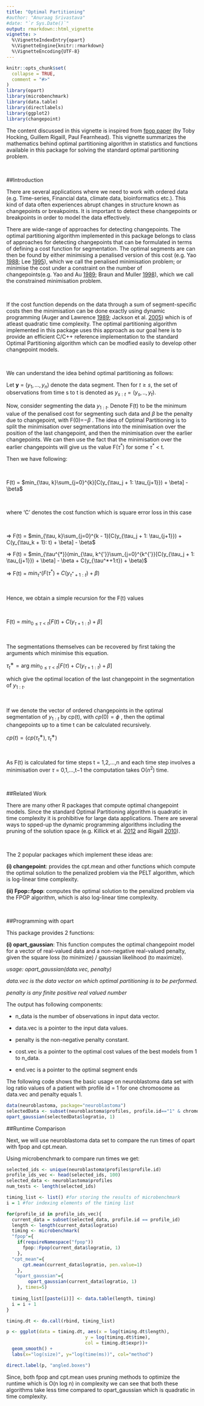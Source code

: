 ```yaml
---
title: "Optimal Partitioning"
#author: "Anuraag Srivastava"
#date: "`r Sys.Date()`"
output: rmarkdown::html_vignette
vignette: >
  %\VignetteIndexEntry{opart}
  %\VignetteEngine{knitr::rmarkdown}
  %\VignetteEncoding{UTF-8}
---
```


```r
knitr::opts_chunk$set(
  collapse = TRUE,
  comment = "#>"
)
library(opart)
library(microbenchmark)
library(data.table)
library(directlabels)
library(ggplot2)
library(changepoint)
```

The content discussed in this vignette is inspired from [fpop paper](https://link.springer.com/article/10.1007/s11222-016-9636-3) (by Toby Hocking, Guillem Rigaill, Paul Fearnhead). This vignette summarizes the mathematics behind optimal partitioning algorithm in statistics and functions available in this package for solving the standard optimal partitioning problem.

&nbsp;

##Introduction

There are several applications where we need to work with ordered data (e.g. Time-series, Financial data, climate data, bioinformatics etc.). This kind of data often experiences abrupt changes in structure known as changepoints or breakpoints. It is important to detect these changepoints or breakpoints in order to model the data effectively. 

There are wide-range of approaches for detecting changepoints. The optimal partitioning algorithm implemented in this package belongs to class of approaches for detecting changepoints that can be formulated in terms of defining a cost function for segmentation. The optimal segments are can then be found by either minimising a penalised version of this cost (e.g. Yao [1988](https://link.springer.com/article/10.1007/s11222-016-9636-3#CR25); Lee [1995](https://link.springer.com/article/10.1007/s11222-016-9636-3#CR18)), which we call the penalised minimisation problem; or minimise the cost under a constraint on the number of changepoints(e.g. Yao and Au [1989](https://link.springer.com/article/10.1007/s11222-016-9636-3#CR26); Braun and Muller [1998](https://link.springer.com/article/10.1007/s11222-016-9636-3#CR5)), which we call the constrained minimisation problem. 

&nbsp;

If the cost function depends on the data through a sum of segment-specific costs then the minimisation can be done exactly using dynamic programming (Auger and Lawrence [1989](https://link.springer.com/article/10.1007/s11222-016-9636-3#CR3); Jackson et al. [2005](https://link.springer.com/article/10.1007/s11222-016-9636-3#CR14)) which is of atleast quadratic time complexity. The optimal partitioning algorithm implemented in this package uses this approach as our goal here is to provide an efficient C/C++ reference implementation to the standard Optimal Partitioning algorithm which can be modfied easily to develop other changepoint models.

&nbsp;

We can understand the idea behind optimal partitioning as follows:



Let **y** = $(y_{1},...,y_{n})$ denote the data segment. Then for $t \ge s$, the set of observations from time s to t is denoted as $y_{s:t} = (y_{s},..,y_{t})$.

Now, consider segmenting the data $y_{1:t}$. Denote F(t) to be the minimum value of the penalised cost for segmenting such data and $\beta$ be the penalty due to changepoint, with   F(0)=$−\beta$ . The idea of Optimal Partitioning is to split the minimisation over segmentations into the minimisation over the position of the last changepoint, and then the minimisation over the earlier changepoints. We can then use the fact that the minimisation over the earlier changepoints will give us the value F($\tau^*$) for some $\tau^*$ < t.

Then we have following:

&nbsp;
&nbsp;

F(t) = $min_{\tau, k}\sum_{j=0}^{k}[C(y_{\tau_j + 1: \tau_{j+1}}) + \beta] - \beta$

&nbsp;
&nbsp;

where 'C' denotes the cost function which is square error loss in this case

&nbsp;
&nbsp;

=> F(t) = $min_{\tau, k}\sum_{j=0}^{k - 1}[C(y_{\tau_j + 1: \tau_{j+1}}) + C(y_{\tau_k + 1}: t) + \beta] - \beta$

=> F(t) = $min_{\tau^{*}}(min_{\tau, k^{'}}\sum_{j=0}^{k^{'}}[C(y_{\tau_j + 1: \tau_{j+1}}) + \beta] - \beta + C(y_{\tau^*+1:t}) + \beta)$

=> F(t) = $min_{\tau^*}(F(\tau^*) + C(y_{\tau^*+1:t}) + \beta)$

&nbsp;
&nbsp;
&nbsp;
&nbsp;

Hence, we obtain a simple recursion for the F(t) values

&nbsp;
&nbsp;

F(t) = $min_{0 \le \tau < t}[F(t) + C(y_{\tau+1:t}) + \beta]$

&nbsp;

The segmentations themselves can be recovered by first taking the arguments which minimise this equation.

$\tau^∗_t=\text{arg }min_{0≤τ<t}[F(τ)+C(y_{τ+1:t})+\beta]$

which give the optimal location of the last changepoint in the segmentation of $y_{1:t}$.

&nbsp;

If we denote the vector of ordered changepoints in the optimal segmentation of $y_{1:t}$ by cp(t), with $cp(0)=\phi$ , then the optimal changepoints up to a time t can be calculated recursively.

$cp(t)=(cp(\tau^∗_t),\tau^∗_t)$

&nbsp;

As F(t) is calculated for time steps   t = 1,2,…,n  and each time step involves a minimisation over $\tau$ = 0,1,…,t−1  the computation takes O($n^2$) time.

&nbsp;
&nbsp;
&nbsp;
&nbsp;


##Related Work

There are many other R packages that compute optimal changepoint models. Since the standard Optimal Partitioning algorithm is quadratic in time complexity it is prohibitive for large data applications. There are several ways to spped-up the dynamic programming algorithms including the pruning of the solution space (e.g. Killick et al. [2012](https://link.springer.com/article/10.1007/s11222-016-9636-3#CR16) and Rigaill [2010](https://link.springer.com/article/10.1007/s11222-016-9636-3#CR22)). 

&nbsp;

The 2 popular packages which implement these ideas are:


**(i) changepoint**: provides the cpt.mean and other functions which compute the optimal solution to the penalized problem via the PELT algorithm, which is log-linear time complexity.



**(ii) Fpop::fpop**: computes the optimal solution to the penalized problem via the FPOP algorithm, which is also log-linear time complexity.

&nbsp;
&nbsp;


##Programming with opart
 
 This package provides 2 functions:
 
 **(i) opart_gaussian**: This function computes the optimal changepoint model for a vector of real-valued data and a non-negative real-valued penalty, given the square loss (to minimize) / gaussian likelihood (to maximize).
 
 *usage: opart_gaussian(data.vec, penalty)*
 
 *data.vec is the data vector on which optimal partitioning is to be performed.*
 
 *penalty is any finite positive real valued number*


The output has following components:


* n_data is the number of observations in input data vector.

* data.vec is a pointer to the input data values.

* penalty is the non-negative penalty constant.

* cost.vec is a pointer to the optimal cost values of the best models from 1 to n_data.

* end.vec is a pointer to the optimal segment ends


The following code shows the basic usage on neuroblastoma data set with log ratio values of a patient with profile id = 1 for one chromosome as data.vec and penalty equals 1. 


```r
data(neuroblastoma, package="neuroblastoma")
selectedData <- subset(neuroblastoma$profiles, profile.id=="1" & chromosome=="1")
opart_gaussian(selectedData$logratio, 1)
```


##Runtime Comparison


Next, we will use neuroblastoma data set to compare the run times of opart with fpop and cpt.mean.


Using microbenchmark to compare run times we get:

```r
selected_ids <- unique(neuroblastoma$profiles$profile.id)
profile_ids_vec <- head(selected_ids, 100)
selected_data <- neuroblastoma$profiles
num_tests <- length(selected_ids)

timing_list <- list() #for storing the results of microbenchmark
i = 1 #for indexing elements of the timing list

for(profile_id in profile_ids_vec){
  current_data = subset(selected_data, profile.id == profile_id)
  length <- length(current_data$logratio)
  timing <- microbenchmark(
  "fpop"={
    if(requireNamespace("fpop"))
      fpop::Fpop(current_data$logratio, 1)
    },
  "cpt_mean"={
      cpt.mean(current_data$logratio, pen.value=1)
    },
   "opart_gaussian"={
        opart_gaussian(current_data$logratio, 1)
    }, times=5)
  
  timing_list[[paste(i)]] <- data.table(length, timing)
  i = i + 1
}

timing.dt <- do.call(rbind, timing_list)
```

```r

p <- ggplot(data = timing.dt, aes(x = log(timing.dt$length), 
                             y = log(timing.dt$time), 
                             col = timing.dt$expr))+
  geom_smooth() +
  labs(x="log(size)", y="log(time(ms))", col="method")

direct.label(p, "angled.boxes")
```

Since, both fpop and cpt.mean uses pruning methods to optimize the runtime which is O(n log n) in complexity we can see that both these algorithms take less time compared to opart_gaussian which is quadratic in time complexity.
